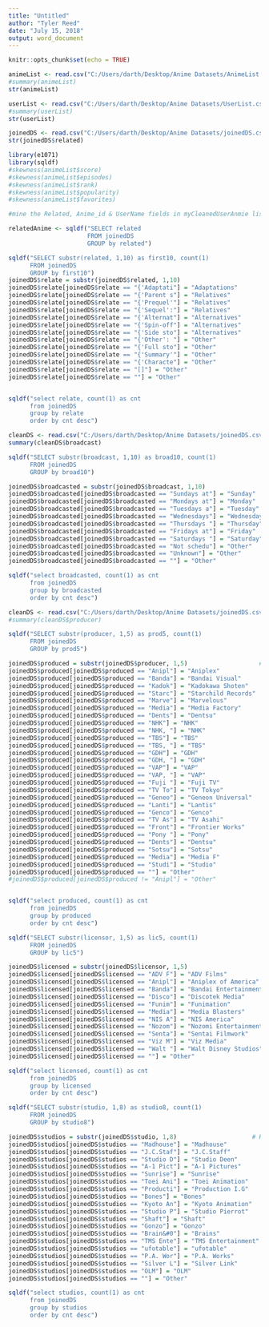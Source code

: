 ---
title: "Untitled"
author: "Tyler Reed"
date: "July 15, 2018"
output: word_document
---

```{r setup, include=FALSE}
knitr::opts_chunk$set(echo = TRUE)
```

```{r}
animeList <- read.csv("C:/Users/darth/Desktop/Anime Datasets/AnimeList.csv")
#summary(animeList)
str(animeList)
```
```{r}
userList <- read.csv("C:/Users/darth/Desktop/Anime Datasets/UserList.csv")
#summary(userList)
str(userList)
```
```{r}
joinedDS <- read.csv("C:/Users/darth/Desktop/Anime Datasets/joinedDS.csv")
str(joinedDS$related)
```

```{r}
library(e1071)
library(sqldf)
#skewness(animeList$score)
#skewness(animeList$episodes)
#skewness(animeList$rank)
#skewness(animeList$popularity)
#skewness(animeList$favorites)
```
```{r}
#mine the Related, Anime_id & UserName fields in myCleanedUserAnmie list. Use SQL in R (SQLDF). When using WRITE, write it with a colon seperator. Open the file in Excel using the Import text wizard, tell it the seperator is a colon. Then read it back into a data frame.

```

```{r}
relatedAnime <- sqldf("SELECT related
                      FROM joinedDS
                      GROUP by related")
```

```{r}
sqldf("SELECT substr(related, 1,10) as first10, count(1)
      FROM joinedDS
      GROUP by first10")
joinedDS$relate = substr(joinedDS$related, 1,10)
joinedDS$relate[joinedDS$relate == "{'Adaptati"] = "Adaptations"
joinedDS$relate[joinedDS$relate == "{'Parent s"] = "Relatives"
joinedDS$relate[joinedDS$relate == "{'Prequel'"] = "Relatives"
joinedDS$relate[joinedDS$relate == "{'Sequel':"] = "Relatives"
joinedDS$relate[joinedDS$relate == "{'Alternat"] = "Alternatives"
joinedDS$relate[joinedDS$relate == "{'Spin-off"] = "Alternatives"
joinedDS$relate[joinedDS$relate == "{'Side sto"] = "Alternatives"
joinedDS$relate[joinedDS$relate == "{'Other': "] = "Other"
joinedDS$relate[joinedDS$relate == "{'Full sto"] = "Other"
joinedDS$relate[joinedDS$relate == "{'Summary'"] = "Other"
joinedDS$relate[joinedDS$relate == "{'Characte"] = "Other"
joinedDS$relate[joinedDS$relate == "[]"] = "Other"
joinedDS$relate[joinedDS$relate == ""] = "Other"


sqldf("select relate, count(1) as cnt
      from joinedDS
      group by relate
      order by cnt desc")
```

```{r}
cleanDS <- read.csv("C:/Users/darth/Desktop/Anime Datasets/joinedDS.csv")
summary(cleanDS$broadcast)

sqldf("SELECT substr(broadcast, 1,10) as broad10, count(1)
      FROM joinedDS
      GROUP by broad10")

joinedDS$broadcasted = substr(joinedDS$broadcast, 1,10)
joinedDS$broadcasted[joinedDS$broadcasted == "Sundays at"] = "Sunday"
joinedDS$broadcasted[joinedDS$broadcasted == "Mondays at"] = "Monday"
joinedDS$broadcasted[joinedDS$broadcasted == "Tuesdays a"] = "Tuesday"
joinedDS$broadcasted[joinedDS$broadcasted == "Wednesdays"] = "Wednesday"
joinedDS$broadcasted[joinedDS$broadcasted == "Thursdays "] = "Thursday"
joinedDS$broadcasted[joinedDS$broadcasted == "Fridays at"] = "Friday"
joinedDS$broadcasted[joinedDS$broadcasted == "Saturdays "] = "Saturday"
joinedDS$broadcasted[joinedDS$broadcasted == "Not schedu"] = "Other"
joinedDS$broadcasted[joinedDS$broadcasted == "Unknown"] = "Other"
joinedDS$broadcasted[joinedDS$broadcasted == ""] = "Other"

sqldf("select broadcasted, count(1) as cnt
      from joinedDS
      group by broadcasted
      order by cnt desc")
```


```{r}
cleanDS <- read.csv("C:/Users/darth/Desktop/Anime Datasets/joinedDS.csv")
#summary(cleanDS$producer)

sqldf("SELECT substr(producer, 1,5) as prod5, count(1)
      FROM joinedDS
      GROUP by prod5")

joinedDS$produced = substr(joinedDS$producer, 1,5)                    # How do I group the rest into OTHER?
joinedDS$produced[joinedDS$produced == "Anipl"] = "Aniplex"
joinedDS$produced[joinedDS$produced == "Banda"] = "Bandai Visual"
joinedDS$produced[joinedDS$produced == "Kadok"] = "Kadokawa Shoten"
joinedDS$produced[joinedDS$produced == "Starc"] = "Starchild Records"
joinedDS$produced[joinedDS$produced == "Marve"] = "Marvelous"
joinedDS$produced[joinedDS$produced == "Media"] = "Media Factory"
joinedDS$produced[joinedDS$produced == "Dents"] = "Dentsu"
joinedDS$produced[joinedDS$produced == "NHK"] = "NHK"
joinedDS$produced[joinedDS$produced == "NHK, "] = "NHK"
joinedDS$produced[joinedDS$produced == "TBS"] = "TBS"
joinedDS$produced[joinedDS$produced == "TBS, "] = "TBS"
joinedDS$produced[joinedDS$produced == "GDH"] = "GDH"
joinedDS$produced[joinedDS$produced == "GDH, "] = "GDH"
joinedDS$produced[joinedDS$produced == "VAP"] = "VAP"
joinedDS$produced[joinedDS$produced == "VAP, "] = "VAP"
joinedDS$produced[joinedDS$produced == "Fuji "] = "Fuji TV"
joinedDS$produced[joinedDS$produced == "TV To"] = "TV Tokyo"
joinedDS$produced[joinedDS$produced == "Geneo"] = "Geneon Universal"
joinedDS$produced[joinedDS$produced == "Lanti"] = "Lantis"
joinedDS$produced[joinedDS$produced == "Genco"] = "Genco"
joinedDS$produced[joinedDS$produced == "TV As"] = "TV Asahi"
joinedDS$produced[joinedDS$produced == "Front"] = "Frontier Works"
joinedDS$produced[joinedDS$produced == "Pony "] = "Pony"
joinedDS$produced[joinedDS$produced == "Dents"] = "Dentsu"
joinedDS$produced[joinedDS$produced == "Sotsu"] = "Sotsu"
joinedDS$produced[joinedDS$produced == "Media"] = "Media F"
joinedDS$produced[joinedDS$produced == "Studi"] = "Studio"
joinedDS$produced[joinedDS$produced == ""] = "Other"
#joinedDS$produced[joinedDS$produced != "Anipl"] = "Other"


sqldf("select produced, count(1) as cnt
      from joinedDS
      group by produced
      order by cnt desc")
```

```{r}
sqldf("SELECT substr(licensor, 1,5) as lic5, count(1)
      FROM joinedDS
      GROUP by lic5")

joinedDS$licensed = substr(joinedDS$licensor, 1,5)                     # How do I group the rest into OTHER?
joinedDS$licensed[joinedDS$licensed == "ADV F"] = "ADV Films"
joinedDS$licensed[joinedDS$licensed == "Anipl"] = "Aniplex of America"
joinedDS$licensed[joinedDS$licensed == "Banda"] = "Bandai Entertainment"
joinedDS$licensed[joinedDS$licensed == "Disco"] = "Discotek Media"
joinedDS$licensed[joinedDS$licensed == "Funim"] = "Funimation"
joinedDS$licensed[joinedDS$licensed == "Media"] = "Media Blasters"
joinedDS$licensed[joinedDS$licensed == "NIS A"] = "NIS America"
joinedDS$licensed[joinedDS$licensed == "Nozom"] = "Nozomi Entertainment"
joinedDS$licensed[joinedDS$licensed == "Senta"] = "Sentai Filmwork"
joinedDS$licensed[joinedDS$licensed == "Viz M"] = "Viz Media"
joinedDS$licensed[joinedDS$licensed == "Walt "] = "Walt Disney Studios"
joinedDS$licensed[joinedDS$licensed == ""] = "Other"

sqldf("select licensed, count(1) as cnt
      from joinedDS
      group by licensed
      order by cnt desc")
```

```{r}
sqldf("SELECT substr(studio, 1,8) as studio8, count(1)
      FROM joinedDS
      GROUP by studio8")

joinedDS$studios = substr(joinedDS$studio, 1,8)                     # How do I group the rest into OTHER?
joinedDS$studios[joinedDS$studios == "Madhouse"] = "Madhouse"
joinedDS$studios[joinedDS$studios == "J.C.Staf"] = "J.C.Staff"
joinedDS$studios[joinedDS$studios == "Studio D"] = "Studio Deen"
joinedDS$studios[joinedDS$studios == "A-1 Pict"] = "A-1 Pictures"
joinedDS$studios[joinedDS$studios == "Sunrise"] = "Sunrise"
joinedDS$studios[joinedDS$studios == "Toei Ani"] = "Toei Animation"
joinedDS$studios[joinedDS$studios == "Producti"] = "Production I.G"
joinedDS$studios[joinedDS$studios == "Bones"] = "Bones"
joinedDS$studios[joinedDS$studios == "Kyoto An"] = "Kyoto Animation"
joinedDS$studios[joinedDS$studios == "Studio P"] = "Studio Pierrot"
joinedDS$studios[joinedDS$studios == "Shaft"] = "Shaft"
joinedDS$studios[joinedDS$studios == "Gonzo"] = "Gonzo"
joinedDS$studios[joinedDS$studios == "Brain&#0"] = "Brains"
joinedDS$studios[joinedDS$studios == "TMS Ente"] = "TMS Entertainment"
joinedDS$studios[joinedDS$studios == "ufotable"] = "ufotable"
joinedDS$studios[joinedDS$studios == "P.A. Wor"] = "P.A. Works"
joinedDS$studios[joinedDS$studios == "Silver L"] = "Silver Link"
joinedDS$studios[joinedDS$studios == "OLM"] = "OLM"
joinedDS$studios[joinedDS$studios == ""] = "Other"

sqldf("select studios, count(1) as cnt
      from joinedDS
      group by studios
      order by cnt desc")
```

